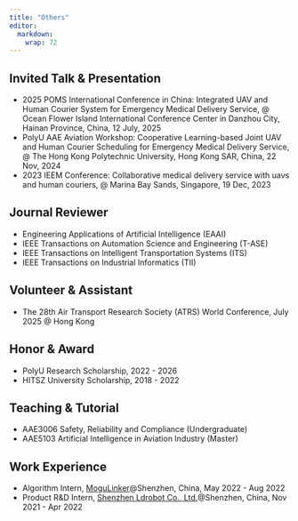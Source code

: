 ```yaml
---
title: "Others"
editor: 
  markdown: 
    wrap: 72
---
```



## Invited Talk \& Presentation

- 2025 POMS International Conference in China: Integrated UAV and Human Courier System for Emergency Medical Delivery Service, \@ Ocean Flower Island International Conference Center in Danzhou City, Hainan Province, China, 12 July, 2025 
- PolyU AAE Aviation Workshop: Cooperative Learning-based Joint UAV and Human Courier Scheduling for Emergency Medical Delivery Service, \@ The Hong Kong Polytechnic University, Hong Kong SAR, China, 22 Nov, 2024 
- 2023 IEEM Conference: Collaborative medical delivery service with uavs and human couriers, \@ Marina Bay Sands, Singapore, 19 Dec, 2023


## Journal Reviewer
- Engineering Applications of Artificial Intelligence (EAAI)
- IEEE Transactions on Automation Science and Engineering (T-ASE)
- IEEE Transactions on Intelligent Transportation Systems (ITS)
- IEEE Transactions on Industrial Informatics (TII)

## Volunteer \& Assistant

- The 28th Air Transport Research Society (ATRS) World Conference, July 2025 \@ Hong Kong

## Honor \& Award

- PolyU Research Scholarship, 2022 - 2026
- HITSZ University Scholarship, 2018 - 2022
<!-- - 举例一些best paper award, student paper award之类的 -->

## Teaching \& Tutorial

- AAE3006 Safety, Reliability and Compliance (Undergraduate)
- AAE5103 Artificial Intelligence in Aviation Industry (Master)

## Work Experience

- Algorithm Intern, [MoguLinker](https://www.mogulinker.com/)@Shenzhen, China, May 2022 - Aug 2022
- Product R&D Intern, [Shenzhen Ldrobot Co., Ltd.](https://www.ldrobot.com/)@Shenzhen, China, Nov 2021 - Apr 2022
